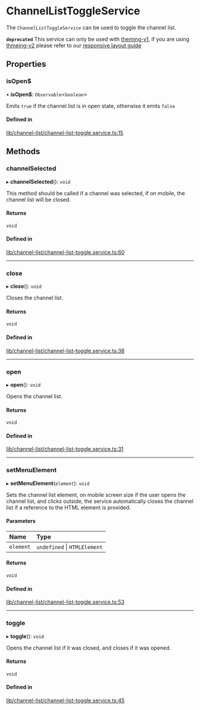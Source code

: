 # ChannelListToggleService

The `ChannelListToggleService` can be used to toggle the channel list.

**`deprecated`** This service can only be used with [theming-v1](../concepts/theming-and-css.mdx), if you are using [thmeing-v2](../theming/introduction.mdx) please refer to our [responsive layout guide](../code-examples/responsive-layout.mdx)

## Properties

### isOpen$

• **isOpen$**: `Observable`<`boolean`\>

Emits `true` if the channel list is in open state, otherwise it emits `false`

#### Defined in

[lib/channel-list/channel-list-toggle.service.ts:15](https://github.com/GetStream/stream-chat-angular/blob/7231473/projects/stream-chat-angular/src/lib/channel-list/channel-list-toggle.service.ts#L15)

## Methods

### channelSelected

▸ **channelSelected**(): `void`

This method should be called if a channel was selected, if on mobile, the channel list will be closed.

#### Returns

`void`

#### Defined in

[lib/channel-list/channel-list-toggle.service.ts:60](https://github.com/GetStream/stream-chat-angular/blob/7231473/projects/stream-chat-angular/src/lib/channel-list/channel-list-toggle.service.ts#L60)

___

### close

▸ **close**(): `void`

Closes the channel list.

#### Returns

`void`

#### Defined in

[lib/channel-list/channel-list-toggle.service.ts:38](https://github.com/GetStream/stream-chat-angular/blob/7231473/projects/stream-chat-angular/src/lib/channel-list/channel-list-toggle.service.ts#L38)

___

### open

▸ **open**(): `void`

Opens the channel list.

#### Returns

`void`

#### Defined in

[lib/channel-list/channel-list-toggle.service.ts:31](https://github.com/GetStream/stream-chat-angular/blob/7231473/projects/stream-chat-angular/src/lib/channel-list/channel-list-toggle.service.ts#L31)

___

### setMenuElement

▸ **setMenuElement**(`element`): `void`

Sets the channel list element, on mobile screen size if the user opens the channel list, and clicks outside, the service automatically closes the channel list if a reference to the HTML element is provided.

#### Parameters

| Name | Type |
| :------ | :------ |
| `element` | `undefined` \| `HTMLElement` |

#### Returns

`void`

#### Defined in

[lib/channel-list/channel-list-toggle.service.ts:53](https://github.com/GetStream/stream-chat-angular/blob/7231473/projects/stream-chat-angular/src/lib/channel-list/channel-list-toggle.service.ts#L53)

___

### toggle

▸ **toggle**(): `void`

Opens the channel list if it was closed, and closes if it was opened.

#### Returns

`void`

#### Defined in

[lib/channel-list/channel-list-toggle.service.ts:45](https://github.com/GetStream/stream-chat-angular/blob/7231473/projects/stream-chat-angular/src/lib/channel-list/channel-list-toggle.service.ts#L45)
